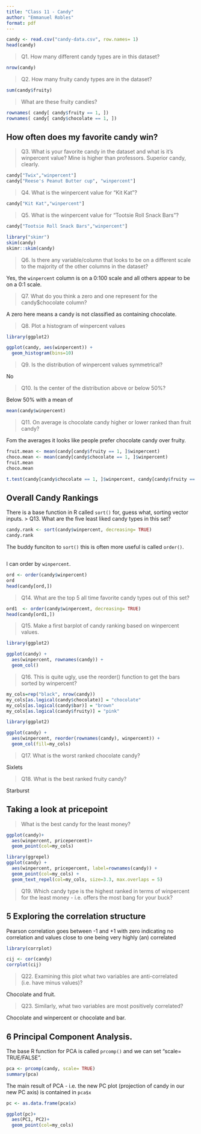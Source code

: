 ```yaml
---
title: "Class 11 - Candy"
author: "Emmanuel Robles"
format: pdf
---
```



```r
candy <- read.csv("candy-data.csv", row.names= 1)
head(candy)
```


> Q1. How many different candy types are in this dataset?

```r
nrow(candy)
```


> Q2. How many fruity candy types are in the dataset?

```r
sum(candy$fruity)
```


> What are these fruity candies?

```r
rownames( candy[ candy$fruity == 1, ])
rownames( candy[ candy$chocolate == 1, ])

```


## How often does my favorite candy win?


> Q3. What is your favorite candy in the dataset and what is it’s winpercent value? Mine is higher than professors. Superior candy, clearly.

```r
candy["Twix","winpercent"]
candy["Reese's Peanut Butter cup", "winpercent"]
```


> Q4. What is the winpercent value for “Kit Kat”?

```r
candy["Kit Kat","winpercent"]

```


> Q5. What is the winpercent value for “Tootsie Roll Snack Bars”?

```r
candy["Tootsie Roll Snack Bars","winpercent"]
```


```r
library("skimr")
skim(candy)
skimr::skim(candy)
```


> Q6. Is there any variable/column that looks to be on a different scale to the majority of the other columns in the dataset?

Yes, the `winpercent` column is on a 0:100 scale and all others appear to be on a 0:1 scale.


> Q7. What do you think a zero and one represent for the candy$chocolate column?

A zero here means a candy is not classified as containing chocolate.


> Q8. Plot a histogram of winpercent values

```r
library(ggplot2)

ggplot(candy, aes(winpercent)) +
  geom_histogram(bins=10)
```


> Q9. Is the distribution of winpercent values symmetrical?

No


> Q10. Is the center of the distribution above or below 50%?

Below 50% with a mean of 
```r
mean(candy$winpercent)
```


> Q11. On average is chocolate candy higher or lower ranked than fruit candy?

Fom the averages it looks like people prefer chocolate candy over fruity.
```r
fruit.mean <- mean(candy[candy$fruity == 1, ]$winpercent)
choco.mean <- mean(candy[candy$chocolate == 1, ]$winpercent)
fruit.mean
choco.mean
```
 

```r
t.test(candy[candy$chocolate == 1, ]$winpercent, candy[candy$fruity == 1, ]$winpercent)
```


## Overall Candy Rankings
There is a base function in R called `sort()` for, guess what, sorting vector inputs.
> Q13. What are the five least liked candy types in this set?

```r
candy.rank <- sort(candy$winpercent, decreasing= TRUE)
candy.rank
```


The buddy funciton to `sort()` this is often more useful is called `order()`.

```r

```


I can order by `winpercent`.
```r
ord <- order(candy$winpercent)
ord
head(candy[ord,])
```


> Q14. What are the top 5 all time favorite candy types out of this set?

```r
ord1  <- order(candy$winpercent, decreasing= TRUE)
head(candy[ord1,])
```


> Q15. Make a first barplot of candy ranking based on winpercent values.

```r
library(ggplot2)

ggplot(candy) +
  aes(winpercent, rownames(candy)) +
  geom_col()
```


> Q16. This is quite ugly, use the reorder() function to get the bars sorted by winpercent?

```r
my_cols=rep("black", nrow(candy))
my_cols[as.logical(candy$chocolate)] = "chocolate"
my_cols[as.logical(candy$bar)] = "brown"
my_cols[as.logical(candy$fruity)] = "pink"
```


```r
library(ggplot2)

ggplot(candy) +
  aes(winpercent, reorder(rownames(candy), winpercent)) +
  geom_col(fill=my_cols)

```


> Q17. What is the worst ranked chocolate candy?

Sixlets


> Q18. What is the best ranked fruity candy?

Starburst


## Taking a look at pricepoint


> What is the best candy for the least money?

```r
ggplot(candy)+ 
  aes(winpercent, pricepercent)+ 
  geom_point(col=my_cols)
```

```r
library(ggrepel)
ggplot(candy) +
  aes(winpercent, pricepercent, label=rownames(candy)) +
  geom_point(col=my_cols) + 
  geom_text_repel(col=my_cols, size=3.3, max.overlaps = 5)
```


> Q19. Which candy type is the highest ranked in terms of winpercent for the least money - i.e. offers the most bang for your buck?



## 5 Exploring the correlation structure

Pearson correlation goes between -1 and +1 with zero indicating no correlation and values close to one being very highly (an) correlated


```r
library(corrplot)

cij <- cor(candy)
corrplot(cij)
```


> Q22. Examining this plot what two variables are anti-correlated (i.e. have minus values)?

Chocolate and fruit.

> Q23. Similarly, what two variables are most positively correlated?

Chocolate and winpercent or chocolate and bar.


## 6 Principal Component Analysis.

The base R function for PCA is called `prcomp()` and we can set "scale= TRUE/FALSE".

```r
pca <- prcomp(candy, scale= TRUE)
summary(pca)
```

The main result of PCA - i.e. the new PC plot (projection of candy in our new PC axis) is contained in `pca$x`

```r
pc <- as.data.frame(pca$x)

ggplot(pc)+
  aes(PC1, PC2)+
  geom_point(col=my_cols)
```










